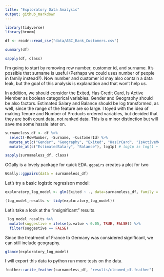 ```yaml
---
title: "Exploratory Data Analysis"
output: github_markdown
---
```


```r
library(tidyverse)
library(broom)
```

```r
df <- readr::read_csv("data/ABC_Bank_Customers.csv")
```

```r
summary(df)
```

```r
sapply(df, class)
```


I'm going to start by removing row number, customer id, and surname. It's possible that surname is useful (Perhaps we could uses number of people in family instead?). Now number and customer id may also contain a data leak, but the goal of this analysis is explanation and that won't help us.

In addition, we should consider the Exited, Has Credit Card, Is Active Member as boolean categorical variables. Gender and Geography should be also factors. Estimated Salary and Balance should be log transformed, as well, since the range of the feature are so large. I toyed with the idea of making Tenure and Number of Products ordered variables, but decided that they are both count data, not ranked data. This is a minor distinction but will save me some hassle later on. 

```r
surnameless_df <- df %>% 
  select(-RowNumber, -Surname, -CustomerId) %>%
  mutate_at(c("Gender", "Geography", "Exited", "HasCrCard", "IsActiveMember"), as.factor) %>% 
  mutate_at(c("EstimatedSalary", "Balance"), log1p) # log1p is log(1 + x), which protects us in the case of 0
```

```r
sapply(surnameless_df, class)
```


GGally is a lovely package for quick EDA. `ggpairs` creates a plot for two 

```r
GGally::ggpairs(data = surnameless_df)
```

Let's try a basic logistic regresison model:

```r
exploratory_log_model <- glm(Exited ~ ., data=surnameless_df, family = binomial)
```


```r
(log_model_results <- tidy(exploratory_log_model))
```

Let's take a look at the "insignificant" results.

```r
 log_model_results %>% 
  mutate(suggestive = ifelse(p.value < 0.05, TRUE, FALSE)) %>% 
  filter(suggestive == FALSE)
```

Since the treatment of France to Germany was considered significant, we can still include geography.

```r
glance(exploratory_log_model)
```

I will export this data to python run more tests on the data.

```r
feather::write_feather(surnameless_df, "results/cleaned_df.feather")
```

